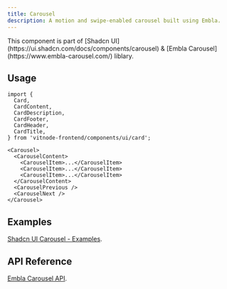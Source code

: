 ```yaml
---
title: Carousel
description: A motion and swipe-enabled carousel built using Embla.
---
```



<Callout title="Shadcn UI">
  This component is part of [Shadcn
  UI](https://ui.shadcn.com/docs/components/carousel) & [Embla
  Carousel](https://www.embla-carousel.com/) liblary.
</Callout>

## Usage

```tsx
import {
  Card,
  CardContent,
  CardDescription,
  CardFooter,
  CardHeader,
  CardTitle,
} from 'vitnode-frontend/components/ui/card';
```

```tsx
<Carousel>
  <CarouselContent>
    <CarouselItem>...</CarouselItem>
    <CarouselItem>...</CarouselItem>
    <CarouselItem>...</CarouselItem>
  </CarouselContent>
  <CarouselPrevious />
  <CarouselNext />
</Carousel>
```

## Examples

[Shadcn UI Carousel - Examples](https://ui.shadcn.com/docs/components/carousel#examples).

## API Reference

[Embla Carousel API](https://www.embla-carousel.com/api/).
